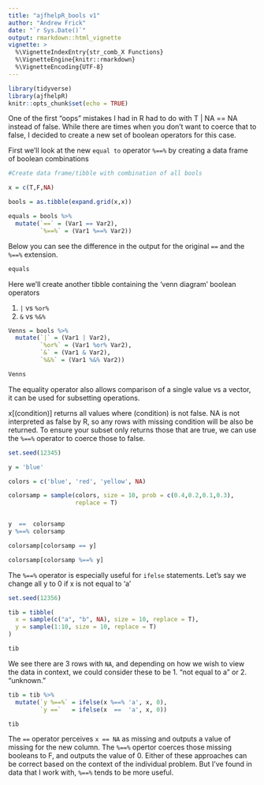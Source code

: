 ```yaml
---
title: "ajfhelpR_bools v1"
author: "Andrew Frick"
date: "`r Sys.Date()`"
output: rmarkdown::html_vignette
vignette: >
  %\VignetteIndexEntry{str_comb_X Functions}
  %\VignetteEngine{knitr::rmarkdown}
  %\VignetteEncoding{UTF-8}
---
```


```r
library(tidyverse)
library(ajfhelpR)
knitr::opts_chunk$set(echo = TRUE)
```

One of the first "oops" mistakes I had in R had to do with T | NA == NA instead
of false. While there are times when you don't want to coerce that to false, I
decided to create a new set of boolean operators for this case.

First we'll look at the new `equal to` operator `%==%` by creating a data frame of 
boolean combinations

```r
#Create data frame/tibble with combination of all bools

x = c(T,F,NA)

bools = as.tibble(expand.grid(x,x))

equals = bools %>% 
  mutate(`==` = (Var1 == Var2),
         `%==%` = (Var1 %==% Var2))
```

Below you can see the difference in the output for the original `==` and the 
`%==%` extension.

```r
equals
```

Here we'll create another tibble containing the 'venn diagram' boolean operators

1. `|` vs `%or%`
2. `&` vs `%&%`

```r

Venns = bools %>% 
  mutate(`|` = (Var1 | Var2),
         `%or%` = (Var1 %or% Var2),
         `&` = (Var1 & Var2),
         `%&%` = (Var1 %&% Var2))

```


```r
Venns
```

The equality operator also allows comparison of a single value vs a vector, it
can be used for subsetting operations. 

x[(condition)] returns all values where (condition) is not false. NA is 
not interpreted as false by R, so any rows with missing condition will be also
be returned. To ensure your subset only returns those that are true, we can use
the `%==%` operator to coerce those to false.

```r
set.seed(12345)

y = 'blue'

colors = c('blue', 'red', 'yellow', NA)

colorsamp = sample(colors, size = 10, prob = c(0.4,0.2,0.1,0.3),
                   replace = T)


y  ==  colorsamp
y %==% colorsamp

colorsamp[colorsamp == y]

colorsamp[colorsamp %==% y]

```

The `%==%` operator is especially useful for `ifelse` statements. Let's say we 
change all y to 0 if x is not equal to 'a'

```r
set.seed(12356)

tib = tibble(
  x = sample(c("a", "b", NA), size = 10, replace = T),
  y = sample(1:10, size = 10, replace = T)
)

tib

```
We see there are 3 rows with `NA`, and depending on how we wish to view the data
in context, we could consider these to be 1. "not equal to a" or 2. "unknown." 

```r

tib = tib %>% 
  mutate(`y %==%` = ifelse(x %==% 'a', x, 0),
         `y ==`   = ifelse(x  ==  'a', x, 0))

tib
```
The `==` operator perceives `x == NA` as missing and outputs a value of missing
for the new column. The `%==%` opertor coerces those missing booleans to F, and
outputs the value of 0. Either of these approaches can be correct based on the
context of the individual problem. But I've found in data that I work with, 
`%==%` tends to be more useful.
